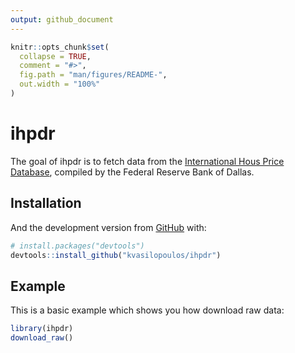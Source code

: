 ```yaml
---
output: github_document
---
```


<!-- README.md is generated from README.Rmd. Please edit that file -->

```r
knitr::opts_chunk$set(
  collapse = TRUE,
  comment = "#>",
  fig.path = "man/figures/README-",
  out.width = "100%"
)
```
# ihpdr

<!-- badges: start -->
<!-- badges: end -->

The goal of ihpdr is to fetch data from the [International Hous Price Database](https://www.dallasfed.org/institute/houseprice#tab1), compiled 
by the Federal Reserve Bank of Dallas.

## Installation


And the development version from [GitHub](https://github.com/) with:

``` r
# install.packages("devtools")
devtools::install_github("kvasilopoulos/ihpdr")
```
## Example

This is a basic example which shows you how download raw data:

```r
library(ihpdr)
download_raw()
```
